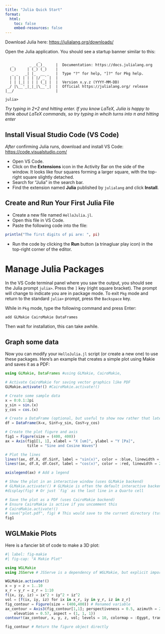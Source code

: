 ```yaml
---
title: "Julia Quick Start"
format:
  html:
    toc: false
    embed-resources: false
---
```


Download Julia here: [https://julialang.org/downloads/](https://julialang.org/downloads/)

Open the Julia application. You should see a startup banner similar to this:

```text
               _
   _       _ _(_)_     |  Documentation: https://docs.julialang.org
  (_)     | (_) (_)    |
   _ _   _| |_  __ _   |  Type "?" for help, "]?" for Pkg help.
  | | | | | | |/ _` |  |
  | | |_| | | | (_| |  |  Version x.y.z (YYYY-MM-DD)
 _/ |\__'_|_|_|\__'_|  |  Official https://julialang.org/ release
|__/                   |

julia>
```
*Try typing in 2+2 and hitting enter. If you know LaTeX, Julia is happy to think about LaTeX commands, so try typing in \pi whcih turns into π and hitting enter*

## Install Visual Studio Code (VS Code)

*After* confirming Julia runs, download and install VS Code: [https://code.visualstudio.com/](https://code.visualstudio.com/)

*   Open VS Code.
*   Click on the **Extensions** icon in the Activity Bar on the side of the window. It looks like four squares forming a larger square, with the top-right square slightly detached.
*   Search for "Julia" in the search bar.
*   Find the extension named **Julia** published by `julialang` and click **Install**.

## Create and Run Your First Julia File

*   Create a new file named `HelloJulia.jl`.
*   Open this file in VS Code.
*   Paste the following code into the file:

```julia
println("The first digits of pi are: ", pi)
```

*   Run the code by clicking the **Run** button (a trinagluar play icon) in the top-right corner of the editor.


# Manage Julia Packages

In the VS Code terminal panel where you saw the output, you should see the Julia prompt `julia>`. Press the `]` key (right square bracket). The prompt will change to indicate you are in package mode. To exit `Pkg` mode and return to the standard `julia>` prompt, press the `Backspace` key.

While in `Pkg` mode, type the following command and press Enter:

```julia
add GLMakie CairoMakie DataFrames
```

Then wait for installation, this can take awhile.


## Graph some data

Now you can modify your `HelloJulia.jl` script (or create a new one) to use these packages. Here's an example that creates a simple plot using Makie and saves it as a PDF:

```julia
using GLMakie, DataFrames #using GLMakie, CairoMakie, 

# Activate CairoMakie for saving vector graphics like PDF
GLMakie.activate!() #CairoMakie.activate!()

# Create some sample data
x = 0:0.1:2pi
y_sin = sin.(x)
y_cos = cos.(x)

# Create a DataFrame (optional, but useful to show now rather that later)
df = DataFrame(X=x, SinY=y_sin, CosY=y_cos)

# Create the plot figure and axis
fig1 = Figure(size = (400, 400))
ax = Axis(fig1[1, 1], xlabel = "X [um]", ylabel = "Y [Pa]",
          title = "Sine and Cosine Waves")

# Plot the lines
lines!(ax, df.X, df.SinY, label = "sin(x)", color = :blue, linewidth = 2)
lines!(ax, df.X, df.CosY, label = "cos(x)", color = :red, linewidth = 2)

axislegend(ax) # Add a legend

# Show the plot in an interactive window (uses GLMakie backend)
# GLMakie.activate!() # GLMakie is often the default interactive backend
#display(fig) # Or just `fig` as the last line in a Quarto cell

# Save the plot as a PDF (uses CairoMakie backend)
# Ensure CairoMakie is active if you uncomment this
# CairoMakie.activate!()
# save("plot.pdf", fig) # This would save to the current directory (tutorials/)
fig1
```


## WGLMakie Plots

Here is a fancier bit of code to make a 3D plot:

```julia
#| label: fig-makie
#| fig-cap: "A Makie Plot"

using WGLMakie
using JSServe # JSServe is a dependency of WGLMakie, but explicit import is fine

WGLMakie.activate!()
x = y = z = 1..10
x_r = y_r = z_r = 1:10
f(ix, iy, iz) = ix^2 + iy^2 + iz^2
vol = [f(ix, iy, iz) for ix in x_r, iy in y_r, iz in z_r]
fig_contour = Figure(size = (400,400)) # Renamed variable
ax_contour = Axis3(fig_contour[1,1]; perspectiveness = 0.5, azimuth = 2.19,
    elevation = 0.57, aspect = (1, 1, 1))
contour!(ax_contour, x, y, z, vol; levels = 10, colormap = :Egypt, transparency = true)

fig_contour # Return the figure object directly
```